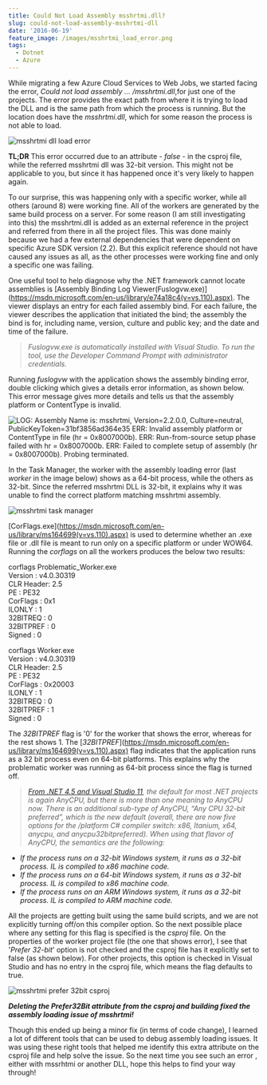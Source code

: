 ```yaml
---
title: Could Not Load Assembly msshrtmi.dll?
slug: could-not-load-assembly-msshrtmi-dll
date: '2016-06-19'
feature_image: /images/msshrtmi_load_error.png
tags:
  - Dotnet
  - Azure
---
```

While migrating a few Azure Cloud Services to Web Jobs, we started facing the error, _Could not load assembly ... /msshrtmi.dll_,for just one of the projects. The error provides the exact path from where it is trying to load the DLL and is the same path from which the process is running. But the location does have the _msshrtmi.dll_, which for some reason the process is not able to load.

![msshrtmi dll load error](/images/msshrtmi_load_error.png)

**TL;DR** This error occurred due to an attribute - _<Prefer32Bit>false</Prefer32Bit>_ - in the csproj file, while the referred msshrtmi dll was 32-bit version. This might not be applicable to you, but since it has happened once it's very likely to happen again.

To our surprise, this was happening only with a specific worker, while all others (around 8) were working fine. All of the workers are generated by the same build process on a server. For some reason (I am still investigating into this) the msshrtmi.dll is added as an external reference in the project and referred from there in all the project files. This was done mainly because we had a few external dependencies that were dependent on specific Azure SDK version (2.2). But this explicit reference should not have caused any issues as all, as the other processes were working fine and only a specific one was failing.

One useful tool to help diagnose why the .NET framework cannot locate assemblies is \[Assembly Binding Log Viewer(Fuslogvw.exe)\](https://msdn.microsoft.com/en-us/library/e74a18c4(v=vs.110).aspx). The viewer displays an entry for each failed assembly bind. For each failure, the viewer describes the application that initiated the bind; the assembly the bind is for, including name, version, culture and public key; and the date and time of the failure.

> _Fuslogvw.exe is automatically installed with Visual Studio. To run the tool, use the Developer Command Prompt with administrator credentials._

Running _fuslogvw_ with the application shows the assembly binding error, double clicking which gives a details error information, as shown below. This error message gives more details and tells us that the assembly platform or ContentType is invalid.

![LOG: Assembly Name is: msshrtmi, Version=2.2.0.0, Culture=neutral, PublicKeyToken=31bf3856ad364e35
ERR: Invalid assembly platform or ContentType in file (hr = 0x8007000b).
ERR: Run-from-source setup phase failed with hr = 0x8007000b.
ERR: Failed to complete setup of assembly (hr = 0x8007000b). Probing terminated.](/images/msshrtmi_fuslogvw.png)

In the Task Manager, the worker with the assembly loading error (last _worker_ in the image below) shows as a 64-bit process, while the others as 32-bit. Since the referred msshrtmi DLL is 32-bit, it explains why it was unable to find the correct platform matching msshrtmi assembly.

![msshrtmi task manager](/images/msshrtmi_task_manager.png)

\[CorFlags.exe\](https://msdn.microsoft.com/en-us/library/ms164699(v=vs.110).aspx) is used to determine whether an .exe file or .dll file is meant to run only on a specific platform or under WOW64. Running the _corflags_ on all the workers produces the below two results:

corflags Problematic\_Worker.exe  
Version : v4.0.30319  
CLR Header: 2.5  
PE : PE32  
CorFlags : 0x1  
ILONLY : 1  
32BITREQ : 0  
32BITPREF : 0  
Signed : 0

corflags Worker.exe  
Version : v4.0.30319  
CLR Header: 2.5  
PE : PE32  
CorFlags : 0x20003  
ILONLY : 1  
32BITREQ : 0  
32BITPREF : 1  
Signed : 0

The _32BITPREF_ flag is '0' for the worker that shows the error, whereas for the rest shows 1. The \[_32BITPREF_\](https://msdn.microsoft.com/en-us/library/ms164699(v=vs.110).aspx) flag indicates that the application runs as a 32 bit process even on 64-bit platforms. This explains why the problematic worker was running as 64-bit process since the flag is turned off.

> _[From .NET 4.5 and Visual Studio 11](http://blogs.microsoft.co.il/sasha/2012/04/04/what-anycpu-really-means-as-of-net-45-and-visual-studio-11/), the default for most .NET projects is again AnyCPU, but there is more than one meaning to AnyCPU now. There is an additional sub-type of AnyCPU, “Any CPU 32-bit preferred”, which is the new default (overall, there are now five options for the /platform C# compiler switch: x86, Itanium, x64, anycpu, and anycpu32bitpreferred). When using that flavor of AnyCPU, the semantics are the following:_

-   _If the process runs on a 32-bit Windows system, it runs as a 32-bit process. IL is compiled to x86 machine code._
-   _If the process runs on a 64-bit Windows system, it runs as a 32-bit process. IL is compiled to x86 machine code._
-   _If the process runs on an ARM Windows system, it runs as a 32-bit process. IL is compiled to ARM machine code._

All the projects are getting built using the same build scripts, and we are not explicitly turning off/on this compiler option. So the next possible place where any setting for this flag is specified is the _csproj_ file. On the properties of the worker project file (the one that shows error), I see that '_Prefer 32-bit_' option is not checked and the csproj file has it explicitly set to false (as shown below). For other projects, this option is checked in Visual Studio and has no entry in the csproj file, which means the flag defaults to true.

![msshrtmi prefer 32bit csproj](/images/msshrtmi_prefer32bit.png)

**_Deleting the Prefer32Bit attribute from the csproj and building fixed the assembly loading issue of msshrtmi!_**

Though this ended up being a minor fix (in terms of code change), I learned a lot of different tools that can be used to debug assembly loading issues. It was using these right tools that helped me identify this extra attribute on the csproj file and help solve the issue. So the next time you see such an error , either with mssrhtmi or another DLL, hope this helps to find your way through!

